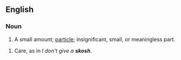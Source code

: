 ==English==

===Noun===

#A small amount; [[particle]]; insignificant, small, or meaningless part.

#Care, as in ''I don't give a '''skosh'''.''